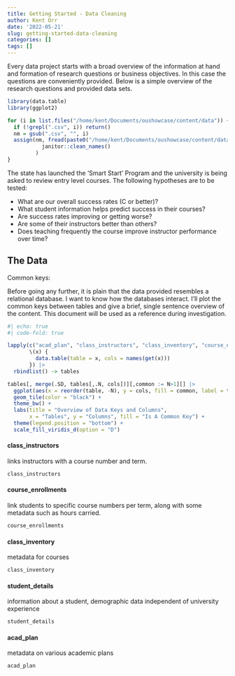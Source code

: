 ```yaml
---
title: Getting Started - Data Cleaning
author: Kent Orr
date: '2022-05-21'
slug: getting-started-data-cleaning
categories: []
tags: []
---
```


Every data project starts with a broad overview of the information at hand and formation of research questions or business objectives. In this case the questions are conveniently provided. Below is a simple overview of the research questions and provided data sets. 

```r
library(data.table)
library(ggplot2)

for (i in list.files("/home/kent/Documents/oushowcase/content/data")) {
  if (!grepl(".csv", i)) return()
  nm = gsub(".csv", "", i) 
  assign(nm, fread(paste0("/home/kent/Documents/oushowcase/content/data/",i)) |> 
           janitor::clean_names()
         )
}
```

The state has launched the ‘Smart Start’ Program and the university is being asked to review entry level courses. The following hypotheses are to be tested:

* What are our overall success rates (C or better)?  
* What student information helps predict success in their courses?   
* Are success rates improving or getting worse?  
* Are some of their instructors better than others?  
* Does teaching frequently the course improve instructor performance over time?  

## The Data

Common keys:

Before going any further, it is plain that the data provided resembles a relational database. I want to know how the databases interact. I'll plot the common keys between tables and give a brief, single sentence overview of the content. This document will be used as a reference during investigation.

```r
#| echo: true
#| code-fold: true

lapply(c("acad_plan", "class_instructors", "class_inventory", "course_enrollments", "student_details"),
       \(x) {
         data.table(table = x, cols = names(get(x)))
       }) |>
  rbindlist() -> tables

tables[, merge(.SD, tables[,.N, cols])][,common := N>1][] |>
  ggplot(aes(x = reorder(table, -N), y = cols, fill = common, label = table)) + 
  geom_tile(color = "black") + 
  theme_bw() +
  labs(title = "Overview of Data Keys and Columns",
       x = "Tables", y = "Columns", fill = "Is A Common Key") + 
  theme(legend.position = "bottom") + 
  scale_fill_viridis_d(option = "D") 

```


#### class_instructors

links instructors with a course number and term.

```r
class_instructors
```

#### course_enrollments

link students to specific course numbers per term, along with some metadata such as hours carried. 

```r
course_enrollments
```

#### class_inventory

metadata for courses

```r
class_inventory
```

#### student_details

information about a student, demographic data independent of university experience

```r
student_details
```

#### acad_plan

metadata on various academic plans

```r
acad_plan
```